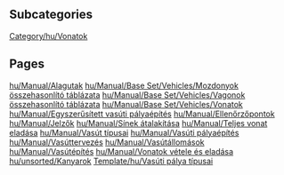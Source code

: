 
== Subcategories ==
[[Category/hu/Vonatok]]

== Pages ==
[[hu/Manual/Alagutak]]
[[hu/Manual/Base Set/Vehicles/Mozdonyok összehasonlító táblázata]]
[[hu/Manual/Base Set/Vehicles/Vagonok összehasonlító táblázata]]
[[hu/Manual/Base Set/Vehicles/Vonatok]]
[[hu/Manual/Egyszerűsített vasúti pályaépítés]]
[[hu/Manual/Ellenőrzőpontok]]
[[hu/Manual/Jelzők]]
[[hu/Manual/Sínek átalakítása]]
[[hu/Manual/Teljes vonat eladása]]
[[hu/Manual/Vasút típusai]]
[[hu/Manual/Vasúti pályaépítés]]
[[hu/Manual/Vasúttervezés]]
[[hu/Manual/Vasútállomások]]
[[hu/Manual/Vasútépítés]]
[[hu/Manual/Vonatok vétele és eladása]]
[[hu/unsorted/Kanyarok]]
[[Template/hu/Vasúti pálya típusai]]
